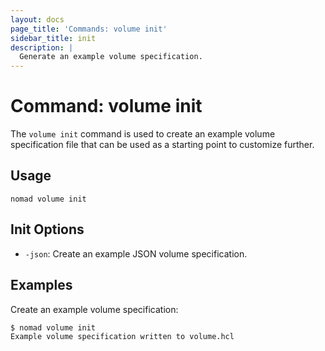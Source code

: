 ```yaml
---
layout: docs
page_title: 'Commands: volume init'
sidebar_title: init
description: |
  Generate an example volume specification.
---
```


# Command: volume init

The `volume init` command is used to create an example volume specification
file that can be used as a starting point to customize further.

## Usage

```plaintext
nomad volume init
```

## Init Options

- `-json`: Create an example JSON volume specification.

## Examples

Create an example volume specification:

```shell-session
$ nomad volume init
Example volume specification written to volume.hcl
```
